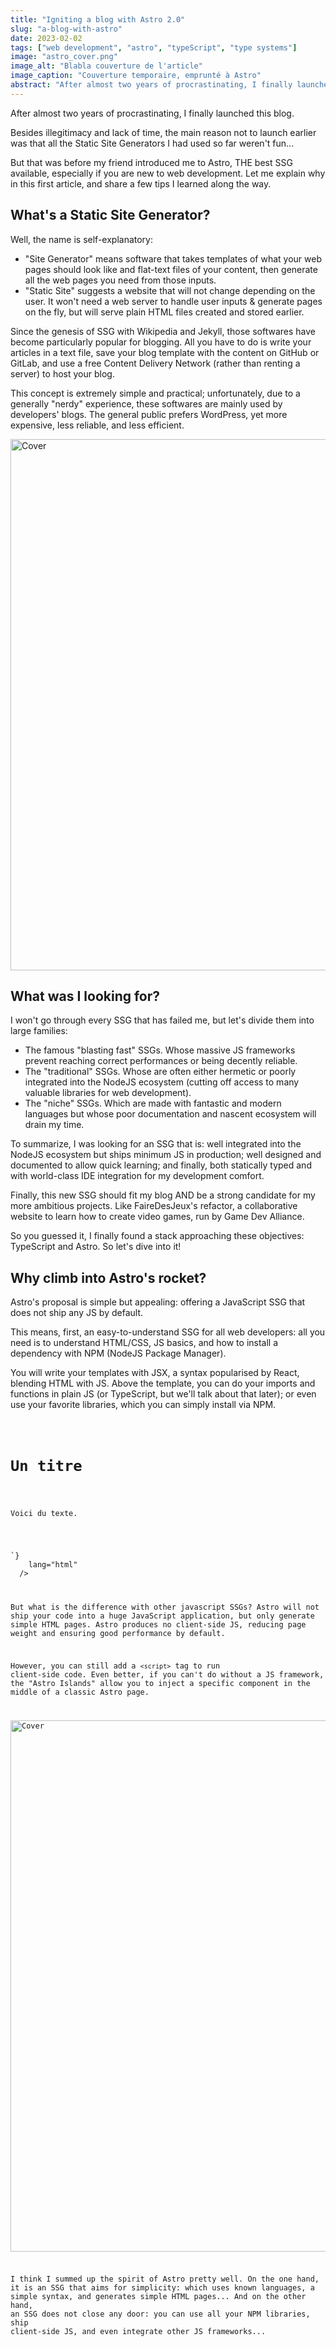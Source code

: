 ```yaml
---
title: "Igniting a blog with Astro 2.0"
slug: "a-blog-with-astro"
date: 2023-02-02
tags: ["web development", "astro", "typeScript", "type systems"]
image: "astro_cover.png"
image_alt: "Blabla couverture de l'article"
image_caption: "Couverture temporaire, emprunté à Astro"
abstract: "After almost two years of procrastinating, I finally launched a blog. In this first article, I share my thoughts on Astro: THE best SSG available, especially if you are new to web development..."
---
```



After almost two years of procrastinating, I finally launched this blog.

Besides illegitimacy and lack of time, the main reason not to launch earlier was that all the <LinkInline to="https://en.wikipedia.org/wiki/Static_site_generator">Static Site Generators</LinkInline> I had used so far weren't fun...

But that was before my friend <GithubInline user="3019731" /> introduced me to <LinkInline to="https://astro.build/">Astro</LinkInline>, THE best SSG available, especially if you are new to web development. Let me explain why in this first article, and share a few tips I learned along the way.

## What's a Static Site Generator?

Well, the name is self-explanatory:

- "Site Generator" means software that takes templates of what your web pages should look like and flat-text files of your content, then generate all the web pages you need from those inputs.
- "Static Site" suggests a website that will not change depending on the user. It won't need a web server to handle user inputs & generate pages on the fly, but will serve plain HTML files created and stored earlier.

Since the genesis of SSG with <LinkInline to="https://en.wikipedia.org/">Wikipedia</LinkInline> and <LinkInline to="https://jekyllrb.com/">Jekyll</LinkInline>, those softwares have become particularly popular for blogging. All you have to do is write your articles in a text file, save your blog template with the content on <LinkInline to="https://en.wikipedia.org/">GitHub</LinkInline> or <LinkInline to="https://en.wikipedia.org/">GitLab</LinkInline>, and use a free <LinkInline to="https://en.wikipedia.org/wiki/Content_delivery_network">Content Delivery Network</LinkInline> (rather than renting a server) to host your blog.

This concept is extremely simple and practical; unfortunately, due to a generally "nerdy" experience, these softwares are mainly used by developers' blogs. The general public prefers <LinkInline to="https://wordpress.com/">WordPress</LinkInline>, yet more expensive, less reliable, and less efficient.

<Image
  src={Image1}
  width="1500"
  height="850"
  class="object-fit mb-6 aspect-video w-full rounded-lg"
  alt="Cover"
/>

## What was I looking for?

I won't go through every SSG that has failed me, but let's divide them into large families:

- The famous "blasting fast" SSGs. Whose massive JS frameworks prevent reaching correct performances or being decently reliable.
- The "traditional" SSGs. Whose are often either hermetic or poorly integrated into the NodeJS ecosystem (cutting off access to many valuable libraries for web development).
- The "niche" SSGs. Which are made with fantastic and modern languages but whose poor documentation and nascent ecosystem will drain my time.

To summarize, I was looking for an SSG that is: well integrated into the NodeJS ecosystem but ships minimum JS in production; well designed and documented to allow quick learning; and finally, both statically typed and with world-class IDE integration for my development comfort.

Finally, this new SSG should fit my blog AND be a strong candidate for my more ambitious projects. Like <LinkInline to="https://fairedesjeux.fr//">FaireDesJeux</LinkInline>'s refactor, a collaborative website to learn how to create video games, run by <LinkInline to="https://gamedevalliance.fr/">Game Dev Alliance</LinkInline>.

So you guessed it, I finally found a stack approaching these objectives: <LinkInline to="https://www.typescriptlang.org/">TypeScript</LinkInline> and <LinkInline to="https://astro.build/">Astro</LinkInline>. So let's dive into it!

## Why climb into Astro's rocket?

Astro's proposal is simple but appealing: offering a JavaScript SSG that does not ship any JS by default.

This means, first, an easy-to-understand SSG for all web developers: all you need is to understand HTML/CSS, JS basics, and how to install a dependency with NPM (NodeJS Package Manager).

You will write your templates with JSX, a syntax popularised by React, blending HTML with JS. Above the template, you can do your imports and functions in plain JS (or TypeScript, but we'll talk about that later); or even use your favorite libraries, which you can simply install via NPM.

<div class="mb-6 overflow-hidden rounded-lg">
  <Code
    code={`  <div>
    <h1>Un titre</h1>
    <p>Voici du texte.</p>
  </div>
`}
    lang="html"
  />
</div>

But what is the difference with other javascript SSGs? Astro will not ship your code into a huge JavaScript application, but only generate simple HTML pages. Astro produces no client-side JS, reducing page weight and ensuring good performance by default.

However, you can still add a `<script>` tag to run client-side code. Even better, if you can't do without a JS framework, the "Astro Islands" allow you to inject a specific component in the middle of a classic Astro page.

<Image
  src={Image0}
  width="1500"
  height="850"
  class="object-fit mb-6 aspect-video w-full rounded-lg"
  alt="Cover"
/>

I think I summed up the spirit of Astro pretty well. On the one hand, it is an SSG that aims for simplicity: which uses known languages, a simple syntax, and generates simple HTML pages... And on the other hand, an SSG does not close any door: you can use all your NPM libraries, ship client-side JS, and even integrate other JS frameworks...
